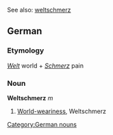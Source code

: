 See also: [[weltschmerz]]

==German==
===Etymology===
''[[Welt]]'' world + ''[[Schmerz]]'' pain

===Noun===
'''Weltschmerz''' ''m''

#[[World-weariness]], Weltschmerz

[[Category:German nouns]]